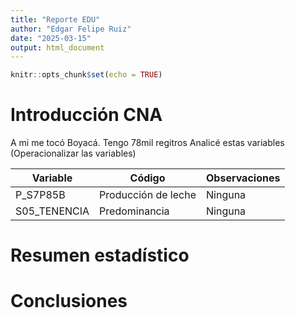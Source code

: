 ```yaml
---
title: "Reporte EDU"
author: "Edgar Felipe Ruiz"
date: "2025-03-15"
output: html_document
---
```


```r
knitr::opts_chunk$set(echo = TRUE)
```

# Introducción CNA
A mi me tocó Boyacá. Tengo 78mil regitros
Analicé estas variables (Operacionalizar las variables)

| Variable  | Código | Observaciones     |
|-----------|--------|-------------------|
| P_S7P85B  | Producción de leche   | Ninguna|
| S05_TENENCIA   | Predominancia   | Ninguna |


# Resumen estadístico


# Conclusiones
